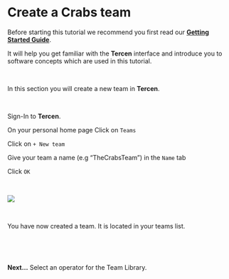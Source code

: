 # Create a Crabs team

Before starting this tutorial we recommend you first read our [__Getting Started Guide__](https://tercen.github.io/starters-guide/).

It will help you get familiar with the __Tercen__ interface and introduce you to software concepts which are used in this tutorial.

\

In this section you will create a new team in __Tercen__.

\

Sign-In to __Tercen__.

On your personal home page Click on `Teams`

Click on `+ New team`

Give your team a name (e.g "TheCrabsTeam") in the `Name` tab

Click `OK`

\

<left><img src="images/0201_Create_Team.gif"></left>

\

You have now created a team. It is located in your teams list.

\

\

__Next...__ Select an operator for the Team Library.
